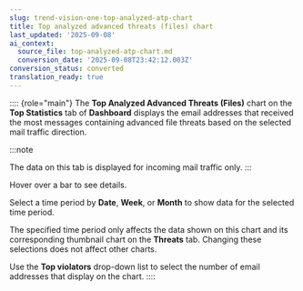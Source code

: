 ```yaml
---
slug: trend-vision-one-top-analyzed-atp-chart
title: Top analyzed advanced threats (files) chart
last_updated: '2025-09-08'
ai_context:
  source_file: top-analyzed-atp-chart.md
  conversion_date: '2025-09-08T23:42:12.003Z'
conversion_status: converted
translation_ready: true
---
```


:::: {role="main"}
The **Top Analyzed Advanced Threats (Files)** chart on the **Top Statistics** tab of **Dashboard** displays the email addresses that received the most messages containing advanced file threats based on the selected mail traffic direction.

:::note

The data on this tab is displayed for incoming mail traffic only.
:::

Hover over a bar to see details.

Select a time period by **Date**, **Week**, or **Month** to show data for the selected time period.

The specified time period only affects the data shown on this chart and its corresponding thumbnail chart on the **Threats** tab. Changing these selections does not affect other charts.

Use the **Top violators** drop-down list to select the number of email addresses that display on the chart.
::::
